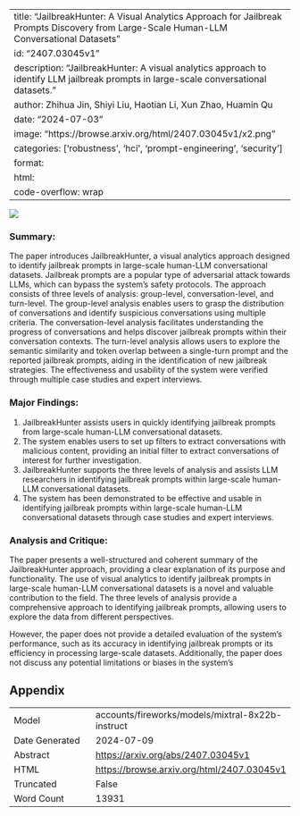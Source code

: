 
---
title: "JailbreakHunter: A Visual Analytics Approach for Jailbreak Prompts Discovery from Large-Scale Human-LLM Conversational Datasets"
id: "2407.03045v1"
description: "JailbreakHunter: A visual analytics approach to identify LLM jailbreak prompts in large-scale conversational datasets."
author: Zhihua Jin, Shiyi Liu, Haotian Li, Xun Zhao, Huamin Qu
date: "2024-07-03"
image: "https://browse.arxiv.org/html/2407.03045v1/x2.png"
categories: ['robustness', 'hci', 'prompt-engineering', 'security']
format:
  html:
    code-overflow: wrap
---

![](https://browse.arxiv.org/html/2407.03045v1/x2.png)

### Summary:

The paper introduces JailbreakHunter, a visual analytics approach designed to identify jailbreak prompts in large-scale human-LLM conversational datasets. Jailbreak prompts are a popular type of adversarial attack towards LLMs, which can bypass the system's safety protocols. The approach consists of three levels of analysis: group-level, conversation-level, and turn-level. The group-level analysis enables users to grasp the distribution of conversations and identify suspicious conversations using multiple criteria. The conversation-level analysis facilitates understanding the progress of conversations and helps discover jailbreak prompts within their conversation contexts. The turn-level analysis allows users to explore the semantic similarity and token overlap between a single-turn prompt and the reported jailbreak prompts, aiding in the identification of new jailbreak strategies. The effectiveness and usability of the system were verified through multiple case studies and expert interviews.

### Major Findings:

1. JailbreakHunter assists users in quickly identifying jailbreak prompts from large-scale human-LLM conversational datasets.
2. The system enables users to set up filters to extract conversations with malicious content, providing an initial filter to extract conversations of interest for further investigation.
3. JailbreakHunter supports the three levels of analysis and assists LLM researchers in identifying jailbreak prompts within large-scale human-LLM conversational datasets.
4. The system has been demonstrated to be effective and usable in identifying jailbreak prompts within large-scale human-LLM conversational datasets through case studies and expert interviews.

### Analysis and Critique:

The paper presents a well-structured and coherent summary of the JailbreakHunter approach, providing a clear explanation of its purpose and functionality. The use of visual analytics to identify jailbreak prompts in large-scale human-LLM conversational datasets is a novel and valuable contribution to the field. The three levels of analysis provide a comprehensive approach to identifying jailbreak prompts, allowing users to explore the data from different perspectives.

However, the paper does not provide a detailed evaluation of the system's performance, such as its accuracy in identifying jailbreak prompts or its efficiency in processing large-scale datasets. Additionally, the paper does not discuss any potential limitations or biases in the system's

## Appendix

|          |          |
|----------|----------|
| Model     | accounts/fireworks/models/mixtral-8x22b-instruct       |
| Date Generated     | 2024-07-09       |
| Abstract | [https://arxiv.org/abs/2407.03045v1](https://arxiv.org/abs/2407.03045v1)        |
| HTML     | [https://browse.arxiv.org/html/2407.03045v1](https://browse.arxiv.org/html/2407.03045v1)       |
| Truncated       | False       |
| Word Count       | 13931       |